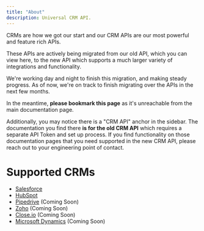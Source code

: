 ```yaml
---
title: "About"
description: Universal CRM API.
---
```


CRMs are how we got our start and our CRM APIs are our most powerful and feature rich APIs.

These APIs are actively being migrated from our old API, which you can view here, to the new API which supports a much larger variety of integrations and functionality.

We're working day and night to finish this migration, and making steady progress. As of now, we're on track to finish migrating over the APIs in the next few months.

In the meantime, **please bookmark this page** as it's unreachable from the main documentation page.

Additionally, you may notice there is a "CRM API" anchor in the sidebar. The documentation you find there **is for the old CRM API** which requires a separate API Token and set up process. If you find functionality on those documentation pages that you need supported in the new CRM API, please reach out to your engineering point of contact.

# Supported CRMs

- [Salesforce](https://www.salesforce.com/)
- [HubSpot](https://hubspot.com/)
- [Pipedrive](https://www.pipedrive.com/) (Coming Soon)
- [Zoho](https://www.zoho.com/) (Coming Soon)
- [Close.io](https://close.io/) (Coming Soon)
- [Microsoft Dynamics](https://dynamics.microsoft.com/en-us/) (Coming Soon)
